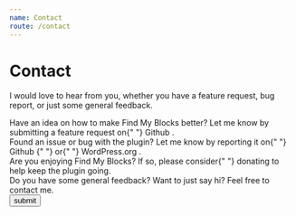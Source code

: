 ```yaml
---
name: Contact
route: /contact
---
```



# Contact

I would love to hear from you, whether you have a feature request, bug report,
or just some general feedback.

<div style={{ display: "flex", gap: "1.25em", flexWrap: "wrap" }}>
  <div style={{ flex: "1 0" }}>
      <Content>
        Have an idea on how to make Find My Blocks better? Let me know by
        submitting a feature request on{" "}
        <Link
          url="https://github.com/eddysims/find-my-blocks/issues"
          openInNewTab
        >
          Github
        </Link>
        .
      </Content>
  </div>
  <div style={{ flex: "1 0" }}>
      <Content>
        Found an issue or bug with the plugin? Let me know by reporting it on{" "}
        <Link
          url="https://github.com/eddysims/find-my-blocks/issues"
          openInNewTab
        >
          Github
        </Link>{" "}
        <span>or</span>{" "}
        <Link
          url="https://wordpress.org/support/plugin/find-my-blocks/"
          openInNewTab
        >
          WordPress.org
        </Link>
        .
      </Content>
  </div>
  <div style={{ flex: "1 0 100%" }}>
      <Content>
        Are you enjoying Find My Blocks? If so, please consider{" "}
        <Link url="/donate">donating</Link> to help keep the plugin going.
      </Content>
  </div>
  <div style={{ flex: "1 0 100%" }}>
    <Content>
      <Content>
        Do you have some general feedback? Want to just say hi? Feel free to
        contact me.
      </Content>
      <Content>
        <form name="contact" method="post" data-netlify="true">
          <Content>
            <InputText name="name" placeholder="Name" />
          </Content>
          <Content>
            <InputText name="email" placeholder="Email Address" type="email" />
          </Content>
          <Content>
            <InputText name="message" placeholder="Message" multiline />
          </Content>
          <Content>
            <input type="hidden" name="form-name" value="contact" />
            <input type="submit" value="submit" />
          </Content>
        </form>
      </Content>
    </Content>

  </div>
</div>
